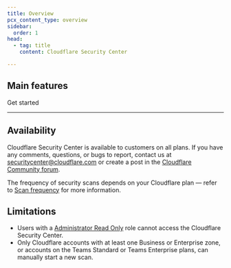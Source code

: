 ```yaml
---
title: Overview
pcx_content_type: overview
sidebar:
  order: 1
head:
  - tag: title
    content: Cloudflare Security Center

---
```



<Render file="security-center-definition" />

## Main features

<Render file="main-features" />

 <LinkButton variant="primary" href="/security-center/get-started/">Get started</LinkButton>


***

## Availability

Cloudflare Security Center is available to customers on all plans. If you have any comments, questions, or bugs to report, contact us at [securitycenter@cloudflare.com](mailto:securitycenter@cloudflare.com) or create a post in the [Cloudflare Community forum](https://community.cloudflare.com/c/security/security-center/65).

The frequency of security scans depends on your Cloudflare plan — refer to [Scan frequency](/security-center/security-insights/how-it-works/#scan-frequency) for more information.

## Limitations

* Users with a [Administrator Read Only](/fundamentals/setup/manage-members/roles/#account-scoped-roles) role cannot access the Cloudflare Security Center.
* Only Cloudflare accounts with at least one Business or Enterprise zone, or accounts on the Teams Standard or Teams Enterprise plans, can manually start a new scan.
